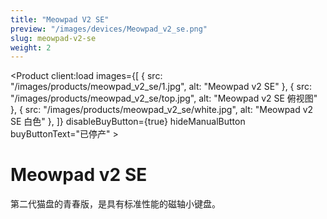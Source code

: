 ```yaml
---
title: "Meowpad V2 SE"
preview: "/images/devices/Meowpad_v2_se.png"
slug: meowpad-v2-se
weight: 2
---
```




<Product client:load
    images={[
        {
            src: "/images/products/meowpad_v2_se/1.jpg",
            alt: "Meowpad v2 SE"
        },
        {
            src: "/images/products/meowpad_v2_se/top.jpg",
            alt: "Meowpad v2 SE 俯视图"
        },
        {
            src: "/images/products/meowpad_v2_se/white.jpg",
            alt: "Meowpad v2 SE 白色"
        },
    ]}
    disableBuyButton={true}
    hideManualButton
    buyButtonText="已停产"
    >
    <h1 slot="title">Meowpad v2 SE</h1>
    <p slot="description">第二代猫盘的青春版，是具有标准性能的磁轴小键盘。</p>
    <div class="product-icon-labels">
        <IconLabel icon="bi:usb-c" label="USB-C 接口" size="large" client:load />
        <IconLabel icon="bi:speedometer" label="1ms 高速响应" size="large" client:load />
        <IconLabel icon="bi:lightbulb" label="可调背光" size="large" client:load />
        <IconLabel icon="bi:gear-wide-connected" label="自定义触发" size="large" client:load />
    </div>
</Product>

